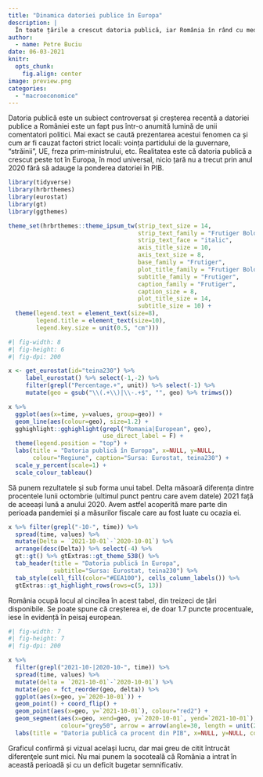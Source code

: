 ```yaml
---
title: "Dinamica datoriei publice în Europa"
description: |
  În toate țările a crescut datoria publică, iar România în rând cu media.
author:
  - name: Petre Buciu
date: 06-03-2021
knitr: 
  opts_chunk:
    fig.align: center
image: preview.png
categories: 
  - "macroeconomice"
---
```


Datoria publică este un subiect controversat și creșterea recentă a datoriei publice a României este un fapt pus într-o anumită lumină de unii comentatori politici. Mai exact se caută prezentarea acestui fenomen ca și cum ar fi cauzat factori strict locali: voința partidului de la guvernare, "străinii", UE, freza prim-ministrului, etc. Realitatea este că datoria publică a crescut peste tot în Europa, în mod universal, nicio țară nu a trecut prin anul 2020 fără să adauge la ponderea datoriei în PIB.

```r
library(tidyverse)
library(hrbrthemes)
library(eurostat)
library(gt)
library(ggthemes)

theme_set(hrbrthemes::theme_ipsum_tw(strip_text_size = 14, 
                                     strip_text_family = "Frutiger Bold",
                                     strip_text_face = "italic",
                                     axis_title_size = 10,
                                     axis_text_size = 8,
                                     base_family = "Frutiger",
                                     plot_title_family = "Frutiger Bold",
                                     subtitle_family = "Frutiger",
                                     caption_family = "Frutiger", 
                                     caption_size = 8,
                                     plot_title_size = 14,
                                     subtitle_size = 10) +
  theme(legend.text = element_text(size=8), 
        legend.title = element_text(size=10),
        legend.key.size = unit(0.5, "cm")))
```

```r
#| fig-width: 8
#| fig-height: 6
#| fig-dpi: 200

x <- get_eurostat(id="teina230") %>% 
     label_eurostat() %>% select(-1,-2) %>% 
     filter(grepl("Percentage.+", unit)) %>% select(-1) %>%
     mutate(geo = gsub("\\(.+\\)|\\-.+$", "", geo) %>% trimws())

x %>% 
  ggplot(aes(x=time, y=values, group=geo)) + 
  geom_line(aes(colour=geo), size=1.2) + 
  gghighlight::gghighlight(grepl("Romania|European", geo), 
                           use_direct_label = F) +
  theme(legend.position = "top") + 
  labs(title = "Datoria publică în Europa", x=NULL, y=NULL, 
       colour="Regiune", caption="Sursa: Eurostat, teina230") + 
  scale_y_percent(scale=1) +
  scale_colour_tableau()
```

Să punem rezultatele și sub forma unui tabel. Delta măsoară diferența dintre procentele lunii octombrie (ultimul punct pentru care avem datele) 2021 față de aceeași lună a anului 2020. Avem astfel acoperită mare parte din perioada pandemiei și a măsurilor fiscale care au fost luate cu ocazia ei.

```r
x %>% filter(grepl("-10-", time)) %>% 
  spread(time, values) %>% 
  mutate(Delta = `2021-10-01`-`2020-10-01`) %>% 
  arrange(desc(Delta)) %>% select(-4) %>%
  gt::gt() %>% gtExtras::gt_theme_538() %>%
  tab_header(title = "Datoria publică în Europa", 
             subtitle="Sursa: Eurostat, teina230") %>%
  tab_style(cell_fill(color="#EEA100"), cells_column_labels()) %>%
  gtExtras::gt_highlight_rows(rows=c(5, 13))

```

România ocupă locul al cincilea în acest tabel, din treizeci de țări disponibile. Se poate spune că creșterea ei, de doar 1.7 puncte procentuale, iese în evidență în peisaj european.

```r
#| fig-width: 7
#| fig-height: 7
#| fig-dpi: 200

x %>% 
  filter(grepl("2021-10-|2020-10-", time)) %>% 
  spread(time, values) %>% 
  mutate(delta = `2021-10-01`-`2020-10-01`) %>% 
  mutate(geo = fct_reorder(geo, delta)) %>% 
  ggplot(aes(x=geo, y=`2020-10-01`)) + 
  geom_point() + coord_flip() + 
  geom_point(aes(x=geo, y=`2021-10-01`), colour="red2") + 
  geom_segment(aes(x=geo, xend=geo, y=`2020-10-01`, yend=`2021-10-01`), 
               colour="grey50", arrow = arrow(angle=30, length = unit(2, "mm"))) +
  labs(title = "Datoria publică ca procent din PIB", x=NULL, y=NULL, colour="Țară")
```

Graficul confirmă și vizual același lucru, dar mai greu de citit întrucât diferenţele sunt mici. Nu mai punem la socoteală că România a intrat în această perioadă și cu un deficit bugetar semnificativ.
